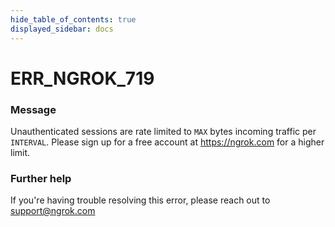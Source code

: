 ```yaml
---
hide_table_of_contents: true
displayed_sidebar: docs
---
```



# ERR_NGROK_719

### Message

Unauthenticated sessions are rate limited to `MAX` bytes incoming traffic per `INTERVAL`. Please sign up for a free account at https://ngrok.com for a higher limit.

<ErrorDetails error="err_ngrok_719" />

### Further help

If you're having trouble resolving this error, please reach out to [support@ngrok.com](mailto:support@ngrok.com?subject=Help%20with%20ERR_NGROK_719)
